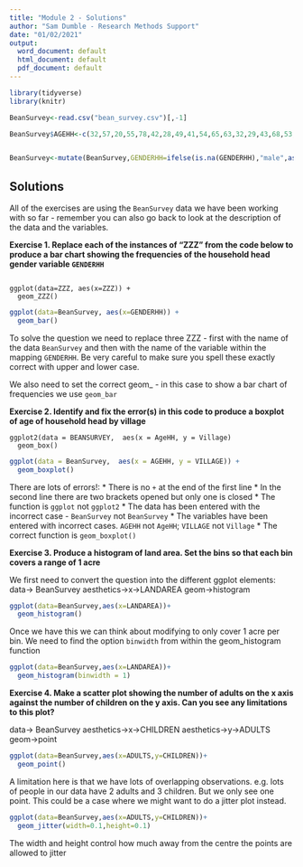 ```yaml
---
title: "Module 2 - Solutions"
author: "Sam Dumble - Research Methods Support"
date: "01/02/2021"
output:
  word_document: default
  html_document: default
  pdf_document: default
---
```


```r

library(tidyverse)
library(knitr)

BeanSurvey<-read.csv("bean_survey.csv")[,-1]

BeanSurvey$AGEHH<-c(32,57,20,55,78,42,28,49,41,54,65,63,32,29,43,68,53,39,25,44,23,47,32,26,25,29,44,23,58,69,26,65,75,51,38,24,35,29,37,45,50,23,60,32,70,43,51,28,65,33)


BeanSurvey<-mutate(BeanSurvey,GENDERHH=ifelse(is.na(GENDERHH),"male",as.character(GENDERHH)))


```

## Solutions

All of the exercises are using the `BeanSurvey` data we have been working with so far - remember you can also go back to look at the description of the data and the variables.

**Exercise 1. Replace each of the instances of "ZZZ" from the code below to produce a bar chart showing the frequencies of the household head gender variable `GENDERHH`**


```

ggplot(data=ZZZ, aes(x=ZZZ)) + 
  geom_ZZZ()

```

```r

ggplot(data=BeanSurvey, aes(x=GENDERHH)) + 
  geom_bar()

```

To solve the question we need to replace three ZZZ - first with the name of the data `BeanSurvey` and then with the name of the variable within the mapping `GENDERHH`. Be very careful to make sure you spell these exactly correct with upper and lower case.

We also need to set the correct geom_ - in this case to show a bar chart of frequencies we use `geom_bar`



**Exercise 2. Identify and fix the error(s) in this code to produce a boxplot of age of household head by village**

```
ggplot2(data = BEANSURVEY,  aes(x = AgeHH, y = Village) 
  geom_box()
```

```r
ggplot(data = BeanSurvey,  aes(x = AGEHH, y = VILLAGE)) +
  geom_boxplot()
```

There are lots of errors!:
* There is no `+` at the end of the first line
* In the second line there are two brackets opened but only one is closed
* The function is `ggplot` not `ggplot2`
* The data has been entered with the incorrect case - `BeanSurvey` not `BeanSurvey`
* The variables have been entered with incorrect cases. `AGEHH` not `AgeHH`; `VILLAGE` not `Village`
* The correct function is `geom_boxplot()`


**Exercise 3. Produce a histogram of land area. Set the bins so that each bin covers a range of 1 acre**

We first need to convert the question into the different ggplot elements:
data-> BeanSurvey
aesthetics->x->LANDAREA
geom->histogram

```r

ggplot(data=BeanSurvey,aes(x=LANDAREA))+
  geom_histogram()

```
Once we have this we can think about modifying to only cover 1 acre per bin. We need to find the option `binwidth` from within the geom_histogram function

```r
ggplot(data=BeanSurvey,aes(x=LANDAREA))+
  geom_histogram(binwidth = 1)
```



**Exercise 4. Make a scatter plot showing the number of adults on the x axis against the number of children on the y axis. Can you see any limitations to this plot?**

data-> BeanSurvey
aesthetics->x->CHILDREN
aesthetics->y->ADULTS
geom->point

```r
ggplot(data=BeanSurvey,aes(x=ADULTS,y=CHILDREN))+
  geom_point()
```
A limitation here is that we have lots of overlapping observations. e.g. lots of people in our data have 2 adults and 3 children. But we only see one point. This could be a case where we might want to do a jitter plot instead.

```r
ggplot(data=BeanSurvey,aes(x=ADULTS,y=CHILDREN))+
  geom_jitter(width=0.1,height=0.1)
```
The width and height control how much away from the centre the points are allowed to jitter